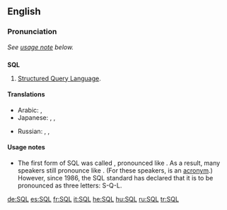 ==English==
{{wikipedia}}
===Pronunciation===
''See [[#Usage notes|usage note]] below.''

==={{initialism}}===
'''SQL'''

# [[w:Structured Query Language|Structured Query Language]].

====Translations====
{{trans-top|SQL}}
* Arabic: {{t|ar|SQL|m|tr='es-kyuu-'el|sc=Latn}},  {{t|ar|إس كيو إل|m|tr='es-kyuu-'el|sc=Arab}}
* Japanese: {{t|ja|SQL|tr=esu-kyū-eru, shīkweru|sc=Latn}},  {{t|ja|シークェル|tr=shīkweru|sc=Jpan}},  {{t|ja|エスキューエル|tr=esu-kyū-eru|sc=Jpan}}
{{trans-mid}}
* Russian: {{t|ru|SQL|m|tr=es-kju-él, es-ku-él'|sc=Latn}},  {{t|ru|эс-ку-эль|m|tr=es-ku-él'|sc=Cyrl}},  {{t|ru|эс-кью-эл|m|tr=es-kju-él|sc=Cyrl}}
{{trans-bottom}}

====Usage notes====
* {{sense|structured query language}} The first form of SQL was called {{term||SEQUEL}}, pronounced like {{term|sequel}}. As a result, many speakers still pronounce {{term||SQL}} like {{term||sequel}}. (For these speakers, {{term||SQL}} is an [[Appendix:Glossary#acronym|acronym]].) However, since 1986, the SQL standard has declared that it is to be pronounced as three letters: S-Q-L.

[[de:SQL]]
[[es:SQL]]
[[fr:SQL]]
[[it:SQL]]
[[he:SQL]]
[[hu:SQL]]
[[ru:SQL]]
[[tr:SQL]]